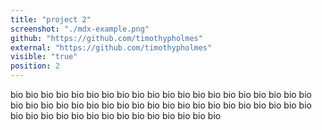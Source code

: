 ```yaml
---
title: "project 2"
screenshot: "./mdx-example.png"
github: "https://github.com/timothypholmes"
external: "https://github.com/timothypholmes"
visible: "true"
position: 2
---
```


bio bio bio bio bio bio bio bio bio
bio bio bio bio bio bio bio bio bio
bio bio bio bio bio bio bio bio bio
bio bio bio bio bio bio bio bio bio
bio bio bio bio bio bio bio bio bio
bio bio bio bio bio bio bio bio bio